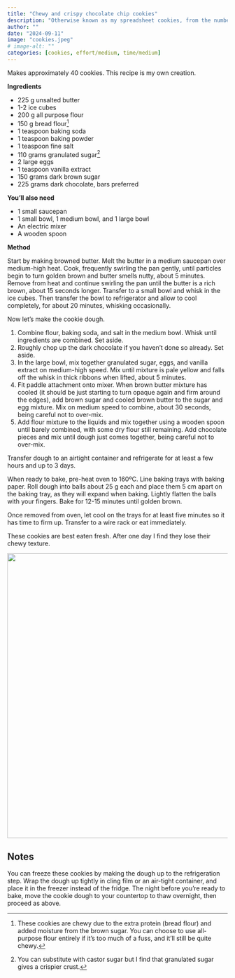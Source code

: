 ```yaml
---
title: "Chewy and crispy chocolate chip cookies"
description: "Otherwise known as my spreadsheet cookies, from the number of iterations it took to get to my ideal cookie: chewy on the inside and crispy on the outside."
author: ""
date: "2024-09-11"
image: "cookies.jpeg"
# image-alt: ""
categories: [cookies, effort/medium, time/medium]
---
```


Makes approximately 40 cookies. This recipe is my own creation.

**Ingredients**

-   225 g unsalted butter
-   1-2 ice cubes
-   200 g all purpose flour
-   150 g bread flour[^1]
-   1 teaspoon baking soda
-   1 teaspoon baking powder
-   1 teaspoon fine salt
-   110 grams granulated sugar[^2]
-   2 large eggs
-   1 teaspoon vanilla extract
-   150 grams dark brown sugar
-   225 grams dark chocolate, bars preferred

[^1]: These cookies are chewy due to the extra protein (bread flour) and added moisture from the brown sugar. You can choose to use all-purpose flour entirely if it’s too much of a fuss, and it’ll still be quite chewy.

[^2]: You can substitute with castor sugar but I find that granulated sugar gives a crispier crust.

**You’ll also need**

-   1 small saucepan
-   1 small bowl, 1 medium bowl, and 1 large bowl
-   An electric mixer
-   A wooden spoon

**Method**

Start by making browned butter. Melt the butter in a medium saucepan over medium-high heat. Cook, frequently swirling the pan gently, until particles begin to turn golden brown and butter smells nutty, about 5 minutes. Remove from heat and continue swirling the pan until the butter is a rich brown, about 15 seconds longer. Transfer to a small bowl and whisk in the ice cubes. Then transfer the bowl to refrigerator and allow to cool completely, for about 20 minutes, whisking occasionally.

Now let's make the cookie dough.

1.  Combine flour, baking soda, and salt in the medium bowl. Whisk until ingredients are combined. Set aside.
2.  Roughly chop up the dark chocolate if you haven’t done so already. Set aside.
3.  In the large bowl, mix together granulated sugar, eggs, and vanilla extract on medium-high speed. Mix until mixture is pale yellow and falls off the whisk in thick ribbons when lifted, about 5 minutes.
4.  Fit paddle attachment onto mixer. When brown butter mixture has cooled (it should be just starting to turn opaque again and firm around the edges), add brown sugar and cooled brown butter to the sugar and egg mixture. Mix on medium speed to combine, about 30 seconds, being careful not to over-mix.
5.  Add flour mixture to the liquids and mix together using a wooden spoon until barely combined, with some dry flour still remaining. Add chocolate pieces and mix until dough just comes together, being careful not to over-mix.

Transfer dough to an airtight container and refrigerate for at least a few hours and up to 3 days.

When ready to bake, pre-heat oven to 160ºC. Line baking trays with baking paper. Roll dough into balls about 25 g each and place them 5 cm apart on the baking tray, as they will expand when baking. Lightly flatten the balls with your fingers. Bake for 12-15 minutes until golden brown.

Once removed from oven, let cool on the trays for at least five minutes so it has time to firm up. Transfer to a wire rack or eat immediately.

These cookies are best eaten fresh. After one day I find they lose their chewy texture.

![](cookies.jpeg){fig-align="center" width="650"}

## Notes

You can freeze these cookies by making the dough up to the refrigeration step. Wrap the dough up tightly in cling film or an air-tight container, and place it in the freezer instead of the fridge. The night before you're ready to bake, move the cookie dough to your countertop to thaw overnight, then proceed as above.
